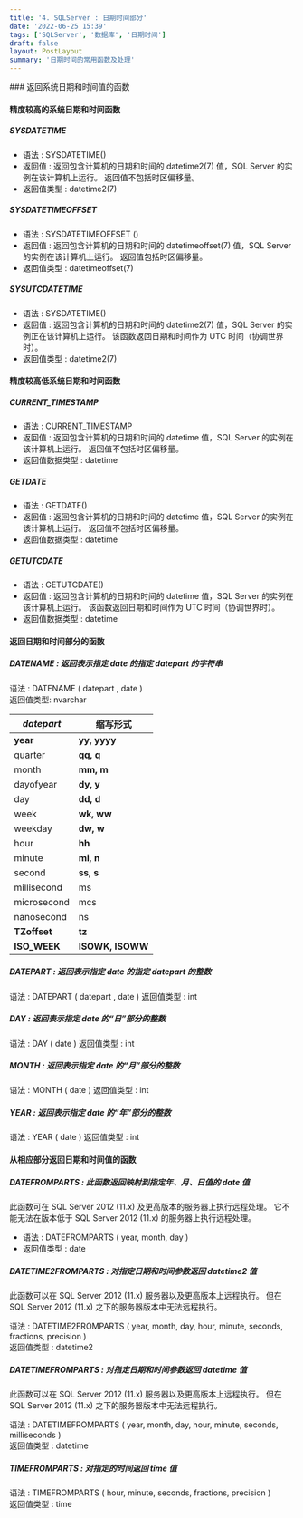 ```yaml
---
title: '4. SQLServer : 日期时间部分'
date: '2022-06-25 15:39'
tags: ['SQLServer', '数据库', '日期时间']
draft: false
layout: PostLayout
summary: '日期时间的常用函数及处理'
---
```


<TOCInline toc={props.toc} />
### 返回系统日期和时间值的函数

#### 精度较高的系统日期和时间函数
##### SYSDATETIME


* 语法 :  SYSDATETIME()
* 返回值 : 返回包含计算机的日期和时间的 datetime2(7) 值，SQL Server 的实例在该计算机上运行。 返回值不包括时区偏移量。
* 返回值类型 : datetime2(7)

##### SYSDATETIMEOFFSET 


* 语法 :  SYSDATETIMEOFFSET ()
* 返回值 : 返回包含计算机的日期和时间的 datetimeoffset(7) 值，SQL Server 的实例在该计算机上运行。 返回值包括时区偏移量。
* 返回值类型 : datetimeoffset(7)

##### SYSUTCDATETIME 


* 语法 :  SYSDATETIME()
* 返回值 : 返回包含计算机的日期和时间的 datetime2(7) 值，SQL Server 的实例正在该计算机上运行。 该函数返回日期和时间作为 UTC 时间（协调世界时）。
* 返回值类型 : datetime2(7)



#### 精度较高低系统日期和时间函数
##### CURRENT_TIMESTAMP


* 语法 : CURRENT_TIMESTAMP
* 返回值 : 返回包含计算机的日期和时间的 datetime 值，SQL Server 的实例在该计算机上运行。 返回值不包括时区偏移量。
* 返回值数据类型 : datetime


##### GETDATE 


* 语法 : GETDATE()
* 返回值 : 返回包含计算机的日期和时间的 datetime 值，SQL Server 的实例在该计算机上运行。 返回值不包括时区偏移量。
* 返回值数据类型 : datetime


##### GETUTCDATE 


* 语法 : GETUTCDATE()
* 返回值 : 返回包含计算机的日期和时间的 datetime 值，SQL Server 的实例在该计算机上运行。 该函数返回日期和时间作为 UTC 时间（协调世界时）。
* 返回值数据类型 : datetime


#### 返回日期和时间部分的函数
##### DATENAME : 返回表示指定 date 的指定 datepart 的字符串


语法 : DATENAME ( datepart , date )  
返回值类型: nvarchar


<table aria-label="参数" class="table table-sm">
<thead>
<tr>
<th><em>datepart</em></th>
<th>缩写形式</th>
</tr>
</thead>
<tbody>
<tr>
<td><strong>year</strong></td>
<td><strong>yy, yyyy</strong></td>
</tr>
<tr>
<td>quarter </td>
<td><strong>qq, q</strong></td>
</tr>
<tr>
<td>month </td>
<td><strong>mm, m</strong></td>
</tr>
<tr>
<td>dayofyear </td>
<td><strong>dy, y</strong></td>
</tr>
<tr>
<td>day </td>
<td><strong>dd, d</strong></td>
</tr>
<tr>
<td>week </td>
<td><strong>wk, ww</strong></td>
</tr>
<tr>
<td>weekday </td>
<td><strong>dw, w</strong></td>
</tr>
<tr>
<td>hour</td>
<td><strong>hh</strong></td>
</tr>
<tr>
<td>minute </td>
<td><strong>mi, n</strong></td>
</tr>
<tr>
<td>second </td>
<td><strong>ss, s</strong></td>
</tr>
<tr>
<td>millisecond </td>
<td>ms </td>
</tr>
<tr>
<td>microsecond </td>
<td>mcs </td>
</tr>
<tr>
<td>nanosecond </td>
<td>ns </td>
</tr>
<tr>
<td><strong>TZoffset</strong></td>
<td><strong>tz</strong></td>
</tr>
<tr>
<td><strong>ISO_WEEK</strong></td>
<td><strong>ISOWK, ISOWW</strong></td>
</tr>
</tbody>
</table>


##### DATEPART : 返回表示指定 date 的指定 datepart 的整数



语法 : DATEPART ( datepart , date )
返回值类型 : int 


##### DAY : 返回表示指定 date 的“日”部分的整数


语法 : DAY ( date )
返回值类型 : int


##### MONTH  : 返回表示指定 date 的“月”部分的整数


语法 : MONTH ( date )
返回值类型 : int



##### YEAR  : 返回表示指定 date 的“年”部分的整数


语法 : YEAR  ( date )
返回值类型 : int


#### 从相应部分返回日期和时间值的函数

##### DATEFROMPARTS : 此函数返回映射到指定年、月、日值的 date 值


此函数可在 SQL Server 2012 (11.x) 及更高版本的服务器上执行远程处理。 它不能无法在版本低于 SQL Server 2012 (11.x) 的服务器上执行远程处理。



* 语法 : DATEFROMPARTS ( year, month, day )  
* 返回值类型 :  date  


##### DATETIME2FROMPARTS : 对指定日期和时间参数返回 datetime2 值


此函数可以在 SQL Server 2012 (11.x) 服务器以及更高版本上远程执行。 但在 SQL Server 2012 (11.x) 之下的服务器版本中无法远程执行。



语法 : DATETIME2FROMPARTS ( year, month, day, hour, minute, seconds, fractions, precision )  
返回值类型 : datetime2 


##### DATETIMEFROMPARTS : 对指定日期和时间参数返回 datetime 值


此函数可以在 SQL Server 2012 (11.x) 服务器以及更高版本上远程执行。 但在 SQL Server 2012 (11.x) 之下的服务器版本中无法远程执行。




语法 : DATETIMEFROMPARTS ( year, month, day, hour, minute, seconds, milliseconds )  
返回值类型 : datetime


##### TIMEFROMPARTS : 对指定的时间返回 time 值


语法 : TIMEFROMPARTS ( hour, minute, seconds, fractions, precision )  
返回值类型 : time 







